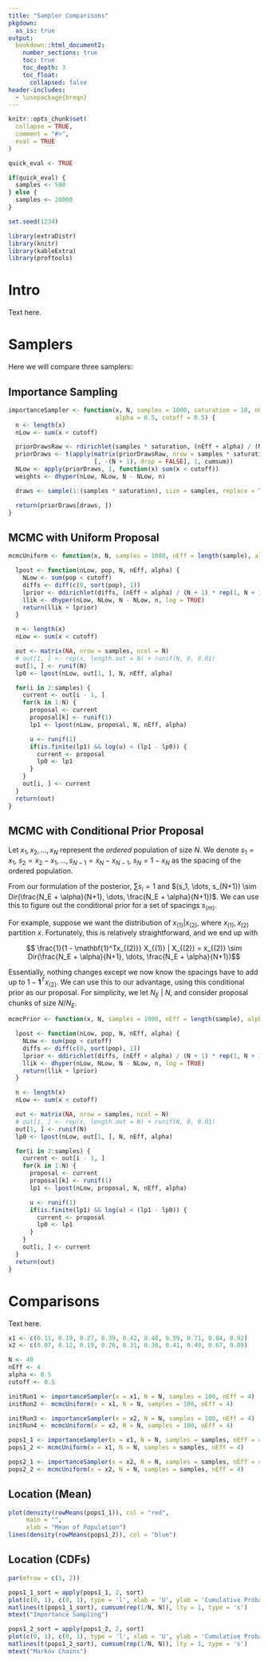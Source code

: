 ```yaml
---
title: "Sampler Comparisons"
pkgdown:
  as_is: true
output:
  bookdown::html_document2:
    number_sections: true
    toc: true
    toc_depth: 3
    toc_float:
      collapsed: false
header-includes:
  - \usepackage{breqn}
---
```


```r
knitr::opts_chunk$set(
  collapse = TRUE,
  comment = "#>",
  eval = TRUE
)

quick_eval <- TRUE
```

```r
if(quick_eval) {
  samples <- 500
} else {
  samples <- 20000
}

set.seed(1234)
```

```r
library(extraDistr)
library(knitr)
library(kableExtra)
library(proftools)
```

# Intro

Text here.

# Samplers

Here we will compare three samplers:

## Importance Sampling

```r
importanceSampler <- function(x, N, samples = 1000, saturation = 10, nEff = length(sample), 
                              alpha = 0.5, cutoff = 0.5) {
  n <- length(x)
  nLow <- sum(x < cutoff)

  priorDrawsRaw <- rdirichlet(samples * saturation, (nEff + alpha) / (N + 1) * rep(1, N + 1))
  priorDraws <- t(apply(matrix(priorDrawsRaw, nrow = samples * saturation)
                        [, -(N + 1), drop = FALSE], 1, cumsum))
  NLow <- apply(priorDraws, 1, function(x) sum(x < cutoff))
  weights <- dhyper(nLow, NLow, N - NLow, n)

  draws <- sample(1:(samples * saturation), size = samples, replace = TRUE, prob = weights)

  return(priorDraws[draws, ])
}
```

## MCMC with Uniform Proposal

```r
mcmcUniform <- function(x, N, samples = 1000, nEff = length(sample), alpha = 0.5, cutoff = 0.5) {

  lpost <- function(nLow, pop, N, nEff, alpha) {
    NLow <- sum(pop < cutoff)
    diffs <- diff(c(0, sort(pop), 1))
    lprior <- ddirichlet(diffs, (nEff + alpha) / (N + 1) * rep(1, N + 1), log = TRUE)
    llik <- dhyper(nLow, NLow, N - NLow, n, log = TRUE)
    return(llik + lprior)
  }

  n <- length(x)
  nLow <- sum(x < cutoff)

  out <- matrix(NA, nrow = samples, ncol = N)
  # out[1, ] <- rep(x, length.out = N) + runif(N, 0, 0.01)
  out[1, ] <- runif(N)
  lp0 <- lpost(nLow, out[1, ], N, nEff, alpha)

  for(i in 2:samples) {
    current <- out[i - 1, ]
    for(k in 1:N) {
      proposal <- current
      proposal[k] <- runif(1)
      lp1 <- lpost(nLow, proposal, N, nEff, alpha)

      u <- runif(1)
      if(is.finite(lp1) && log(u) < (lp1 - lp0)) {
        current <- proposal
        lp0 <- lp1
      }
    }
    out[i, ] <- current
  }
  return(out)
}
```


## MCMC with Conditional Prior Proposal

Let $x_1, x_2, \dots, x_N$ represent the *ordered* population of size *N*. We denote $s_1 = x_1$, $s_2 = x_2 - x_1, \dots, s_{N-1} = x_N - x_{N-1}$, $s_N = 1 - x_N$ as the spacing of the ordered population.

From our formulation of the posterior, $\sum s_i = 1$ and $(s_1, \dots, s_{N+1}) \sim Dir(\frac{N_E + \alpha}{N+1}, \dots, \frac{N_E + \alpha}{N+1})$. We can use this to figure out the conditional prior for a set of spacings $s_{(m)}$.

For example, suppose we want the distribution of $x_{(1)} | x_{(2)}$, where $x_{(1)}, x_{(2)}$ partition $x$. Fortunately, this is relatively straightforward, and we end up with

$$ \frac{1}{1 - \mathbf{1}^Tx_{(2)}} X_{(1)} | X_{(2)} = x_{(2)} \sim Dir(\frac{N_E + \alpha}{N+1}, \dots, \frac{N_E + \alpha}{N+1})$$

Essentially, nothing changes except we now know the spacings have to add up to $1 - \mathbf{1}^Tx_{(2)}$. We can use this to our advantage, using this conditional prior as our proposal. For simplicity, we let $N_E\ |\ N$, and consider proposal chunks of size $N / N_E$.

```r
mcmcPrior <- function(x, N, samples = 1000, nEff = length(sample), alpha = 0.5, cutoff = 0.5) {

  lpost <- function(nLow, pop, N, nEff, alpha) {
    NLow <- sum(pop < cutoff)
    diffs <- diff(c(0, sort(pop), 1))
    lprior <- ddirichlet(diffs, (nEff + alpha) / (N + 1) * rep(1, N + 1), log = TRUE)
    llik <- dhyper(nLow, NLow, N - NLow, n, log = TRUE)
    return(llik + lprior)
  }

  n <- length(x)
  nLow <- sum(x < cutoff)

  out <- matrix(NA, nrow = samples, ncol = N)
  # out[1, ] <- rep(x, length.out = N) + runif(N, 0, 0.01)
  out[1, ] <- runif(N)
  lp0 <- lpost(nLow, out[1, ], N, nEff, alpha)

  for(i in 2:samples) {
    current <- out[i - 1, ]
    for(k in 1:N) {
      proposal <- current
      proposal[k] <- runif(1)
      lp1 <- lpost(nLow, proposal, N, nEff, alpha)

      u <- runif(1)
      if(is.finite(lp1) && log(u) < (lp1 - lp0)) {
        current <- proposal
        lp0 <- lp1
      }
    }
    out[i, ] <- current
  }
  return(out)
}
```




# Comparisons

Text here.

```r
x1 <- c(0.11, 0.19, 0.27, 0.39, 0.42, 0.48, 0.59, 0.71, 0.84, 0.92)
x2 <- c(0.07, 0.12, 0.19, 0.26, 0.31, 0.36, 0.41, 0.49, 0.67, 0.89)
```

```r
N <- 40
nEff <- 4
alpha <- 0.5
cutoff <- 0.5
```

```r
initRun1 <- importanceSampler(x = x1, N = N, samples = 100, nEff = 4)
initRun2 <- mcmcUniform(x = x1, N = N, samples = 100, nEff = 4)

initRun3 <- importanceSampler(x = x2, N = N, samples = 100, nEff = 4)
initRun4 <- mcmcUniform(x = x2, N = N, samples = 100, nEff = 4)
```

```r
pops1_1 <- importanceSampler(x = x1, N = N, samples = samples, nEff = 4)
pops1_2 <- mcmcUniform(x = x1, N = N, samples = samples, nEff = 4)

pops2_1 <- importanceSampler(x = x2, N = N, samples = samples, nEff = 4)
pops2_2 <- mcmcUniform(x = x2, N = N, samples = samples, nEff = 4)
```

## Location (Mean)

```r
plot(density(rowMeans(pops1_1)), col = "red",
     main = "", 
     xlab = "Mean of Population")
lines(density(rowMeans(pops1_2)), col = "blue")
```


## Location (CDFs)

```r
par(mfrow = c(1, 2))

pops1_1_sort = apply(pops1_1, 2, sort)
plot(c(0, 1), c(0, 1), type = 'l', xlab = 'U', ylab = 'Cumulative Probabilities')
matlines(t(pops1_1_sort), cumsum(rep(1/N, N)), lty = 1, type = 's')
mtext("Importance Sampling")

pops1_2_sort = apply(pops1_2, 2, sort)
plot(c(0, 1), c(0, 1), type = 'l', xlab = 'U', ylab = 'Cumulative Probabilities')
matlines(t(pops1_2_sort), cumsum(rep(1/N, N)), lty = 1, type = 's')
mtext("Markov Chains")
```
